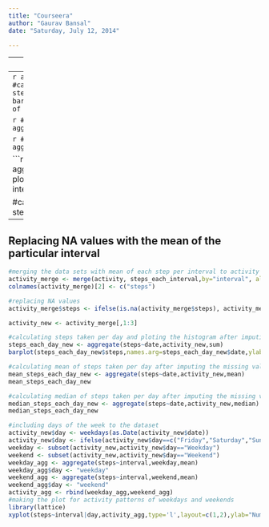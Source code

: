 ```yaml
---
title: "Courseera"
author: "Gaurav Bansal"
date: "Saturday, July 12, 2014"

---
```


---
After removing the missing values
---
```r
activity <- read.csv("activity.csv")
activity_na <- na.omit(activity)
#calculating steps taken per day and ploting the histogram
steps_each_day <- aggregate(steps~date,activity_na,sum)
barplot(steps_each_day$steps,names.arg=steps_each_day$date,ylab="Number of steps",xlab="Date")
```

```r
#calculating mean of steps taken per day
mean_steps_each_day <- aggregate(steps~date,activity_na,mean)
mean_steps_each_day
```

```r
#calculating median of steps taken per day
median_steps_each_day <- aggregate(steps~date,activity_na,median)
median_steps_each_day
```

```r
#calculating steps taken per interval
steps_each_interval <- aggregate(steps~interval,activity_na,mean)
plot(steps_each_interval,type="l",main="Average nummber of steps per interval")

#calculating the 5 minnute interval with maximum number of steps
steps_each_interval[which.max(steps_each_interval$steps),]
```

---
Replacing NA values with the mean of the particular interval
---
```r
#merging the data sets with mean of each step per interval to activity file with NA values
activity_merge <- merge(activity, steps_each_interval,by="interval", all=TRUE)
colnames(activity_merge)[2] <- c("steps")

#replacing NA values
activity_merge$steps <- ifelse(is.na(activity_merge$steps), activity_merge$steps.y, activity_merge$steps)

activity_new <- activity_merge[,1:3]
```

```r
#calculating steps taken per day and ploting the histogram after imputing the missing values
steps_each_day_new <- aggregate(steps~date,activity_new,sum)
barplot(steps_each_day_new$steps,names.arg=steps_each_day_new$date,ylab="Number of steps",xlab="Date")
```

```r
#calculating mean of steps taken per day after imputing the missing values
mean_steps_each_day_new <- aggregate(steps~date,activity_new,mean)
mean_steps_each_day_new
```

```r
#calculating median of steps taken per day after imputing the missing values
median_steps_each_day_new <- aggregate(steps~date,activity_new,median)
median_steps_each_day_new
```

```r
#including days of the week to the dataset
activity_new$day <- weekdays(as.Date(activity_new$date))
activity_new$day <- ifelse(activity_new$day==c("Friday","Saturday","Sunday"),'Weekend','Weekday')
weekday <- subset(activity_new,activity_new$day=="Weekday")
weekend <- subset(activity_new,activity_new$day=="Weekend")
weekday_agg <- aggregate(steps~interval,weekday,mean)
weekday_agg$day <- "weekday"
weekend_agg <- aggregate(steps~interval,weekend,mean)
weekend_agg$day <- "weekend"
activity_agg <- rbind(weekday_agg,weekend_agg)
#making the plot for activity patterns of weekdays and weekends
library(lattice)
xyplot(steps~interval|day,activity_agg,type='l',layout=c(1,2),ylab="Number of Steps")
```
